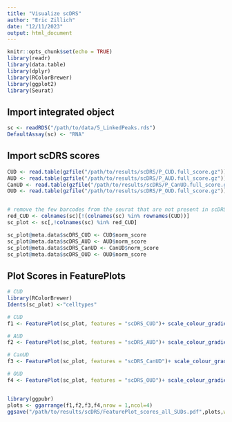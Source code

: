 ```yaml
---
title: "Visualize scDRS"
author: "Eric Zillich"
date: "12/11/2023"
output: html_document
---
```


```r
knitr::opts_chunk$set(echo = TRUE)
library(readr)
library(data.table)
library(dplyr)
library(RColorBrewer)
library(ggplot2)
library(Seurat)
```

## Import integrated object
```r
sc <- readRDS("/path/to/data/5_LinkedPeaks.rds")
DefaultAssay(sc) <- "RNA"
```

## Import scDRS scores
```r
CUD <- read.table(gzfile("/path/to/results/scDRS/P_CUD.full_score.gz"))
AUD <- read.table(gzfile("/path/to/results/scDRS/P_AUD.full_score.gz"))
CanUD <- read.table(gzfile("/path/to/results/scDRS/P_CanUD.full_score.gz"))
OUD <- read.table(gzfile("/path/to/results/scDRS/P_OUD.full_score.gz"))


# remove the few barcodes from the seurat that are not present in scDRS results to enable plotting
red_CUD <- colnames(sc)[!(colnames(sc) %in% rownames(CUD))]
sc_plot <- sc[,!colnames(sc) %in% red_CUD]

sc_plot@meta.data$scDRS_CUD <- CUD$norm_score
sc_plot@meta.data$scDRS_AUD <- AUD$norm_score
sc_plot@meta.data$scDRS_CanUD <- CanUD$norm_score
sc_plot@meta.data$scDRS_OUD <- OUD$norm_score

```

## Plot Scores in FeaturePlots

```r

# CUD
library(RColorBrewer)
Idents(sc_plot) <-"celltypes"

# CUD
f1 <- FeaturePlot(sc_plot, features = "scDRS_CUD")+ scale_colour_gradientn(colours = rev(brewer.pal(n = 11, name = "RdBu")))+ggtitle("cocaine dependence")+ylab("UMAP2")+xlab("UMAP1")

# AUD
f2 <- FeaturePlot(sc_plot, features = "scDRS_AUD")+ scale_colour_gradientn(colours = rev(brewer.pal(n = 11, name = "RdBu")))+ggtitle("alcohol dependence")+ylab("UMAP2")+xlab("UMAP1")

# CanUD
f3 <- FeaturePlot(sc_plot, features = "scDRS_CanUD")+ scale_colour_gradientn(colours = rev(brewer.pal(n = 11, name = "RdBu")))+ggtitle("cannabis use disorder")+ylab("UMAP2")+xlab("UMAP1")

# OUD
f4 <- FeaturePlot(sc_plot, features = "scDRS_OUD")+ scale_colour_gradientn(colours = rev(brewer.pal(n = 11, name = "RdBu")))+ggtitle("opioid use disorder")+ylab("UMAP2")+xlab("UMAP1")


library(ggpubr)
plots <- ggarrange(f1,f2,f3,f4,nrow = 1,ncol=4)
ggsave("/path/to/results/scDRS/FeaturePlot_scores_all_SUDs.pdf",plots,width=16,height=4)


```

